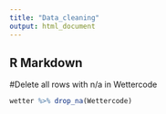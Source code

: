 ```yaml
---
title: "Data_cleaning"
output: html_document
---
```


## R Markdown

#Delete all rows with n/a in Wettercode

```r
wetter %>% drop_na(Wettercode)
```
